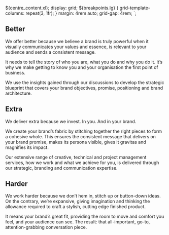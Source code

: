 
  ${centre_content.xl};
  display: grid;
  ${breakpoints.lg} {
  grid-template-columns: repeat(3, 1fr);
}
  margin: 4rem auto;
  grid-gap: 4rem;
`;


<Gridwrapper>

<GridItem>

## Better

We offer better because we believe a brand is truly powerful when it visually communicates your values and essence, is relevant to your audience and sends a consistent message.

It needs to tell the story of who you are, what you do and why you do it. It’s why we make getting to know you and your organisation the first point of business.

We use the insights gained through our discussions to develop the strategic blueprint that covers your brand objectives, promise, positioning and brand architecture.

</GridItem>

<GridItem>

## Extra

We deliver extra because we invest. In you. And in your brand.

We create your brand’s fabric by stitching together the right pieces to form a cohesive whole. This ensures the consistent message that delivers on your brand promise, makes its persona visible, gives it gravitas and magnifies its impact.

Our extensive range of creative, technical and project management services, how we work and what we achieve for you, is delivered through our strategic, branding and communication expertise.

</GridItem>

<GridItem>

## Harder

We work harder because we don’t hem in, stitch up or button-down ideas. On the contrary, we’re expansive, giving imagination and thinking the allowance required to craft a stylish, cutting edge finished product.

It means your brand’s great fit, providing the room to move and comfort you feel, and your audience can see. The result: that all-important, go-to, attention-grabbing conversation piece.

</GridItem>

</Gridwrapper>
